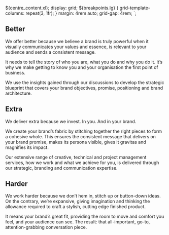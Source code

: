 
  ${centre_content.xl};
  display: grid;
  ${breakpoints.lg} {
  grid-template-columns: repeat(3, 1fr);
}
  margin: 4rem auto;
  grid-gap: 4rem;
`;


<Gridwrapper>

<GridItem>

## Better

We offer better because we believe a brand is truly powerful when it visually communicates your values and essence, is relevant to your audience and sends a consistent message.

It needs to tell the story of who you are, what you do and why you do it. It’s why we make getting to know you and your organisation the first point of business.

We use the insights gained through our discussions to develop the strategic blueprint that covers your brand objectives, promise, positioning and brand architecture.

</GridItem>

<GridItem>

## Extra

We deliver extra because we invest. In you. And in your brand.

We create your brand’s fabric by stitching together the right pieces to form a cohesive whole. This ensures the consistent message that delivers on your brand promise, makes its persona visible, gives it gravitas and magnifies its impact.

Our extensive range of creative, technical and project management services, how we work and what we achieve for you, is delivered through our strategic, branding and communication expertise.

</GridItem>

<GridItem>

## Harder

We work harder because we don’t hem in, stitch up or button-down ideas. On the contrary, we’re expansive, giving imagination and thinking the allowance required to craft a stylish, cutting edge finished product.

It means your brand’s great fit, providing the room to move and comfort you feel, and your audience can see. The result: that all-important, go-to, attention-grabbing conversation piece.

</GridItem>

</Gridwrapper>
